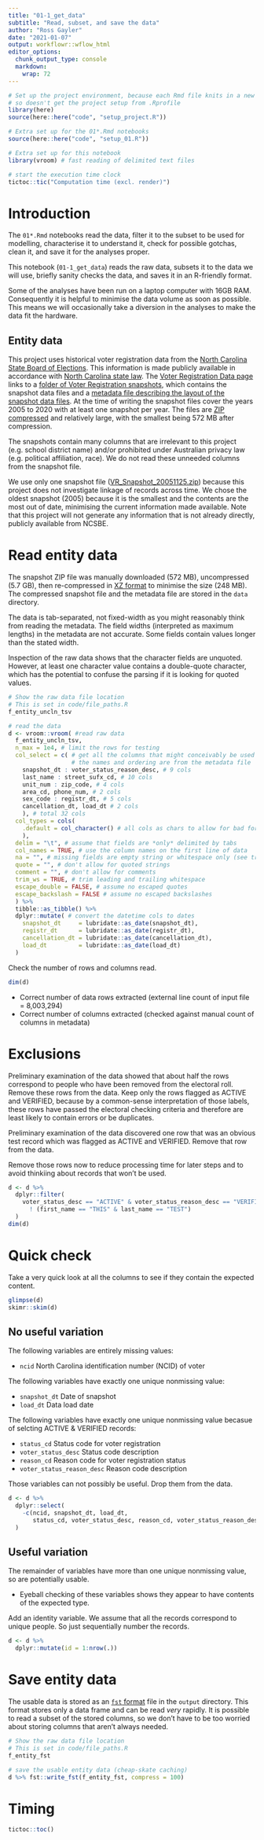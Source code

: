 ```yaml
---
title: "01-1_get_data"
subtitle: "Read, subset, and save the data"
author: "Ross Gayler"
date: "2021-01-07"
output: workflowr::wflow_html
editor_options:
  chunk_output_type: console
  markdown: 
    wrap: 72
---
```


```r
# Set up the project environment, because each Rmd file knits in a new R session
# so doesn't get the project setup from .Rprofile
library(here)
source(here::here("code", "setup_project.R"))

# Extra set up for the 01*.Rmd notebooks
source(here::here("code", "setup_01.R"))

# Extra set up for this notebook
library(vroom) # fast reading of delimited text files

# start the execution time clock
tictoc::tic("Computation time (excl. render)")
```

# Introduction

The `01*.Rmd` notebooks read the data, filter it to the subset to be
used for modelling, characterise it to understand it, check for possible
gotchas, clean it, and save it for the analyses proper.

This notebook (`01-1_get_data`) reads the raw data, subsets it to the
data we will use, briefly sanity checks the data, and saves it in an
R-friendly format.

Some of the analyses have been run on a laptop computer with 16GB RAM.
Consequently it is helpful to minimise the data volume as soon as
possible. This means we will occasionally take a diversion in the
analyses to make the data fit the hardware.

## Entity data

This project uses historical voter registration data from the [North
Carolina State Board of Elections](https://www.ncsbe.gov/). This
information is made publicly available in accordance with [North
Carolina state
law](https://s3.amazonaws.com/dl.ncsbe.gov/ReadMe_PUBLIC_DATA.txt). The
[Voter Registration Data
page](https://www.ncsbe.gov/results-data/voter-registration-data) links
to a [folder of Voter Registration
snapshots](https://dl.ncsbe.gov/index.html?prefix=data/Snapshots/),
which contains the snapshot data files and a [metadata file describing
the layout of the snapshot data
files](https://s3.amazonaws.com/dl.ncsbe.gov/data/Snapshots/layout_VR_Snapshot.txt).
At the time of writing the snapshot files cover the years 2005 to 2020
with at least one snapshot per year. The files are [ZIP
compressed](https://en.wikipedia.org/wiki/ZIP_(file_format)) and
relatively large, with the smallest being 572 MB after compression.

The snapshots contain many columns that are irrelevant to this project
(e.g. school district name) and/or prohibited under Australian privacy
law (e.g. political affiliation, race). We do not read these unneeded
columns from the snapshot file.

We use only one snapshot file
([VR_Snapshot_20051125.zip](https://s3.amazonaws.com/dl.ncsbe.gov/data/Snapshots/VR_Snapshot_20051125.zip))
because this project does not investigate linkage of records across
time. We chose the oldest snapshot (2005) because it is the smallest and
the contents are the most out of date, minimising the current
information made available. Note that this project will not generate any
information that is not already directly, publicly available from NCSBE.

# Read entity data

The snapshot ZIP file was manually downloaded (572 MB), uncompressed
(5.7 GB), then re-compressed in [XZ
format](https://en.wikipedia.org/wiki/XZ_Utils) to minimise the size
(248 MB). The compressed snapshot file and the metadata file are stored
in the `data` directory.

The data is tab-separated, not fixed-width as you might reasonably think
from reading the metadata. The field widths (interpreted as maximum
lengths) in the metadata are not accurate. Some fields contain values
longer than the stated width.

Inspection of the raw data shows that the character fields are unquoted.
However, at least one character value contains a double-quote character,
which has the potential to confuse the parsing if it is looking for
quoted values.

```r
# Show the raw data file location
# This is set in code/file_paths.R
f_entity_uncln_tsv

# read the data
d <- vroom::vroom( #read raw data
  f_entity_uncln_tsv,
  n_max = 1e4, # limit the rows for testing
  col_select = c( # get all the columns that might conceivably be used
                  # the names and ordering are from the metadata file
    snapshot_dt : voter_status_reason_desc, # 9 cols
    last_name : street_sufx_cd, # 10 cols
    unit_num : zip_code, # 4 cols
    area_cd, phone_num, # 2 cols
    sex_code : registr_dt, # 5 cols
    cancellation_dt, load_dt # 2 cols
    ), # total 32 cols
  col_types = cols(
    .default = col_character() # all cols as chars to allow for bad formatting
    ),
  delim = "\t", # assume that fields are *only* delimited by tabs
  col_names = TRUE, # use the column names on the first line of data
  na = "", # missing fields are empty string or whitespace only (see trim_ws argument)
  quote = "", # don't allow for quoted strings
  comment = "", # don't allow for comments
  trim_ws = TRUE, # trim leading and trailing whitespace
  escape_double = FALSE, # assume no escaped quotes
  escape_backslash = FALSE # assume no escaped backslashes
  ) %>% 
  tibble::as_tibble() %>% 
  dplyr::mutate( # convert the datetime cols to dates
    snapshot_dt     = lubridate::as_date(snapshot_dt),
    registr_dt      = lubridate::as_date(registr_dt),
    cancellation_dt = lubridate::as_date(cancellation_dt),
    load_dt         = lubridate::as_date(load_dt)
  )
```

Check the number of rows and columns read.

```r
dim(d)
```

-   Correct number of data rows extracted (external line count of input
    file = 8,003,294)
-   Correct number of columns extracted (checked against manual count of
    columns in metadata)

# Exclusions

Preliminary examination of the data showed that about half the rows
correspond to people who have been removed from the electoral roll.
Remove these rows from the data. Keep only the rows flagged as ACTIVE
and VERIFIED, because by a common-sense interpretation of those labels,
these rows have passed the electoral checking criteria and therefore
are least likely to contain errors or be duplicates.

Preliminary examination of the data discovered one row that was an
obvious test record which was flagged as ACTIVE and VERIFIED. Remove
that row from the data.

Remove those rows now to reduce processing time for later steps and to
avoid thinkiing about records that won't be used.

```r
d <- d %>% 
  dplyr::filter(
    voter_status_desc == "ACTIVE" & voter_status_reason_desc == "VERIFIED",
      ! (first_name == "THIS" & last_name == "TEST")
  )
dim(d)
```

# Quick check

Take a very quick look at all the columns to see if they contain the
expected content.

```r
glimpse(d)
skimr::skim(d)
```

## No useful variation

The following variables are entirely missing values:

-   `ncid` North Carolina identification number (NCID) of voter

The following variables have exactly one unique nonmissing value:

-   `snapshot_dt` Date of snapshot
-   `load_dt` Data load date

The following variables have exactly one unique nonmissing value becasue of selcting ACTIVE & VERIFIED records:

* `status_cd` Status code for voter registration
* `voter_status_desc` Status code description
* `reason_cd` Reason code for voter registration status
* `voter_status_reason_desc` Reason code description

Those variables can not possibly be useful. Drop them from the data.

```r
d <- d %>% 
  dplyr::select(
    -c(ncid, snapshot_dt, load_dt,
       status_cd, voter_status_desc, reason_cd, voter_status_reason_desc)
  )
```

## Useful variation

The remainder of variables have more than one unique nonmissing value,
so are potentially usable.

-   Eyeball checking of these variables shows they appear to have
    contents of the expected type.
    
Add an identity variable.
We assume that all the records correspond to unique people.
So just sequentially number the records.

```r
d <- d %>% 
  dplyr::mutate(id = 1:nrow(.))
```

# Save entity data

The usable data is stored as an [`fst` format](https://www.fstpackage.org/) file in the `output` directory.
This format stores only a data frame and can be read *very* rapidly.
It is possible to read a subset of the stored columns,
so we don't have to be too worried about storing columns that aren't always needed.

```r
# Show the raw data file location
# This is set in code/file_paths.R
f_entity_fst

# save the usable entity data (cheap-skate caching)
d %>% fst::write_fst(f_entity_fst, compress = 100) 
```




# Timing {.unnumbered}

```r
tictoc::toc()
```

